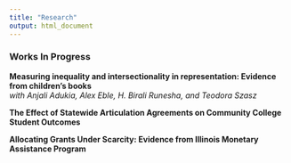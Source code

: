 ```yaml
---
title: "Research"
output: html_document
---
```

 
  
### Works In Progress

**Measuring inequality and intersectionality in representation: Evidence from children’s books**  
*with Anjali Adukia, Alex Eble, H. Birali Runesha, and Teodora Szasz*  
  
**The Effect of Statewide Articulation Agreements on Community College Student Outcomes**  
  
**Allocating Grants Under Scarcity: Evidence from Illinois Monetary Assistance Program**

